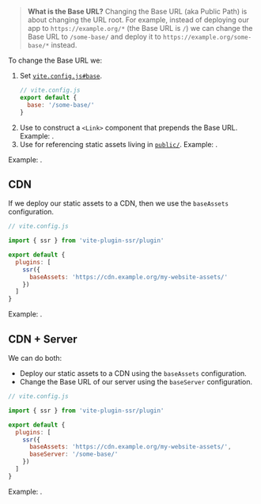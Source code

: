 
> **What is the Base URL?** Changing the Base URL (aka Public Path) is about changing the URL root.
> For example, instead of deploying our app to `https://example.org/*` (the Base URL is `/`) we can change the Base URL to `/some-base/` and deploy it to `https://example.org/some-base/*` instead.

To change the Base URL we:

1. Set [`vite.config.js#base`](https://vitejs.dev/config/#base).
   ```js
   // vite.config.js
   export default {
     base: '/some-base/'
   }
   ```
1. Use [<ImportMeta prop='env.BASE_URL' />](https://vitejs.dev/guide/build.html#public-base-path) to construct a `<Link>` component that prepends the Base URL. Example: <RepoLink path='/examples/base-url/components/Link.jsx' />.
1. Use <ImportMeta prop='env.BASE_URL' /> for referencing static assets living in [`public/`](/static-directory#public). Example: <RepoLink path='/examples/base-url/renderer/_default.page.server.jsx' />.

Example: <RepoLink path='/examples/base-url/' />.


## CDN

If we deploy our static assets to a CDN, then we use the `baseAssets` configuration.

```js
// vite.config.js

import { ssr } from 'vite-plugin-ssr/plugin'

export default {
  plugins: [
    ssr({
      baseAssets: 'https://cdn.example.org/my-website-assets/'
    })
  ]
}
```

Example: <RepoLink path='/examples/base-url-cdn/' />.


## CDN + Server

We can do both:
 - Deploy our static assets to a CDN using the `baseAssets` configuration.
 - Change the Base URL of our server using the `baseServer` configuration.

```js
// vite.config.js

import { ssr } from 'vite-plugin-ssr/plugin'

export default {
  plugins: [
    ssr({
      baseAssets: 'https://cdn.example.org/my-website-assets/',
      baseServer: '/some-base/'
    })
  ]
}
```

Example: <RepoLink path='/examples/base-url-server/' />.
